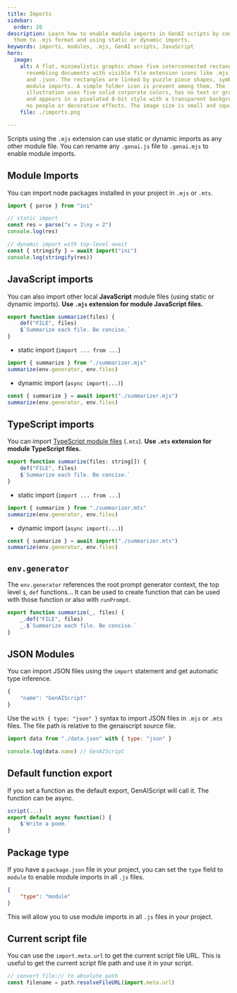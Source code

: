 ```yaml
---
title: Imports
sidebar:
  order: 20
description: Learn how to enable module imports in GenAI scripts by converting
  them to .mjs format and using static or dynamic imports.
keywords: imports, modules, .mjs, GenAI scripts, JavaScript
hero:
  image:
    alt: A flat, minimalistic graphic shows five interconnected rectangles, each
      resembling documents with visible file extension icons like .mjs, .mts,
      and .json. The rectangles are linked by puzzle piece shapes, symbolizing
      module imports. A simple folder icon is present among them. The
      illustration uses five solid corporate colors, has no text or gradients,
      and appears in a pixelated 8-bit style with a transparent background and
      no people or decorative effects. The image size is small and square.
    file: ./imports.png

---
```



Scripts using the `.mjs` extension can use static or dynamic imports as any other module file.
You can rename any `.genai.js` file to `.genai.mjs` to enable module imports.

## Module Imports

You can import node packages installed in your project
in `.mjs` or `.mts`.

```js title="script.genai.mjs"
import { parse } from "ini"

// static import
const res = parse("x = 1\ny = 2")
console.log(res)

// dynamic import with top-level await
const { stringify } = await import("ini")
console.log(stringify(res))
```

## JavaScript imports

You can also import other local **JavaScript** module files (using static or dynamic imports).
**Use `.mjs` extension for module JavaScript files.**

```js title="summarizer.mjs"
export function summarize(files) {
    def("FILE", files)
    $`Summarize each file. Be concise.`
}
```

- static import (`import ... from ...`)

```js
import { summarize } from "./summarizer.mjs"
summarize(env.generator, env.files)
```

- dynamic import (`async import(...)`)

```js
const { summarize } = await import("./summarizer.mjs")
summarize(env.generator, env.files)
```

## TypeScript imports

You can import [TypeScript module files](/genaiscript/reference/scripts/typescript) (`.mts`).
**Use `.mts` extension for module TypeScript files.**

```js title="summarizer.mts"
export function summarize(files: string[]) {
    def("FILE", files)
    $`Summarize each file. Be concise.`
}
```

- static import (`import ... from ...`)

```js
import { summarize } from "./summarizer.mts"
summarize(env.generator, env.files)
```

- dynamic import (`async import(...)`)

```js
const { summarize } = await import("./summarizer.mts")
summarize(env.generator, env.files)
```

## `env.generator`

The `env.generator` references the root prompt generator context, the top level `$`, `def` functions... It can be used to create function that can be used with those function or also with `runPrompt`.

```js "_"
export function summarize(_, files) {
    _.def("FILE", files)
    _.$`Summarize each file. Be concise.`
}
```

## JSON Modules

You can import JSON files using the `import` statement and get automatic type inference.

```js title="data.json"
{
    "name": "GenAIScript"
}
```

Use the `with { type: "json" }` syntax to import JSON files in `.mjs` or `.mts` files.
The file path is relative to the genaiscript source file.

```js title="script.genai.mts"
import data from "./data.json" with { type: "json" }

console.log(data.name) // GenAIScript
```

## Default function export

If you set a function as the default export, GenAIScript will call it.
The function can be async.

```js title="poem.genai.mjs" "export default async function() {" "}"
script(...)
export default async function() {
    $`Write a poem.`
}
```

## Package type

If you have a `package.json` file in your project, you can set the `type` field to `module` to enable module imports in all `.js` files.

```json
{
    "type": "module"
}
```

This will allow you to use module imports in all `.js` files in your project.

## Current script file

You can use the `import.meta.url` to get the current script file URL.
This is useful to get the current script file path and use it in your script.

```js title="script.genai.mjs"
// convert file:// to absolute path
const filename = path.resolveFileURL(import.meta.url)
```
